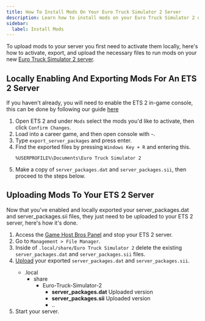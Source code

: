 ```yaml
---
title: How To Install Mods On Your Euro Truck Simulator 2 Server
description: Learn how to install mods on your Euro Truck Simulator 2 dedicated Server
sidebar:
  label: Install Mods
---
```


To upload mods to your server you first need to activate them locally, here's how to activate, export, and upload the necessary files to run mods on your new [Euro Truck Simulator 2 server](https://www.gamehostbros.com/euro-truck-simulator-2-server-hosting/).

## Locally Enabling And Exporting Mods For An ETS 2 Server

If you haven't already, you will need to enable the ETS 2 in-game console, this can be done by following our guide [here](/games/euro-truck-simulator-2/enable-console/)
<Steps>

1. Open ETS 2 and under `Mods` select the mods you'd like to activate, then click `Confirm Changes`.
2. Load into a career game, and then open console with `~`.
3. Type `export_server_packages` and press enter.
4. Find the exported files by pressing `Windows Key + R` and entering this.
   ```
   %USERPROFILE%\Documents\Euro Truck Simulator 2
   ```
5. Make a copy of `server_packages.dat` and `server_packages.sii`, then proceed to the steps below.
</Steps>


## Uploading Mods To Your ETS 2 Server

Now that you've enabled and locally exported your server_packages.dat and server_packages.sii files, they just need to be uploaded to your ETS 2 server, here's how it's done.

<Steps>

1. Access the [Game Host Bros Panel](https://panel.gamehostbros.com/) and stop your ETS 2 server.
2. Go to `Management > File Manager`.
3. Inside of `.local/share/Euro Truck Simulator 2` delete the existing `server_packages.dat` and `server_packages.sii` files.
4. [Upload](/getting-started/uploading-files/) your exported `server_packages.dat` and `server_packages.sii`.
   <FileTree>
    - .local
      - share
        - Euro-Truck-Simulator-2
          - **server_packages.dat** Uploaded version
          - **server_packages.sii** Uploaded version
          - ..
   </FileTree>
5. Start your server.
 </Steps>








